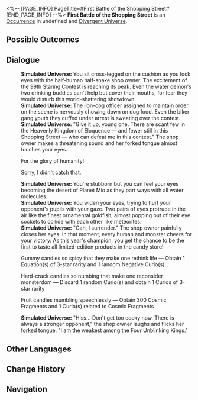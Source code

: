 <%-- [PAGE_INFO]
PageTitle=#First Battle of the Shopping Street#
[END_PAGE_INFO] --%>
{{Stub}}
{{Simulated Universe Event Infobox
|id            = 24801
|title         = 
|image         = <!--TBA: SpriteOutput/Rogue/RandomEvent/PicRogueEvent_29.png-->
|domains_su    = 
|domains_swarm = 
|domains_gng   = 
|domains_du    = Unknown
|domains_und   = 
|requirements  = 
|prev          = 
|next          = 
|characters    = 
|factions      = 
|order         = 
|order_du      = 126
}}
'''First Battle of the Shopping Street''' is an [[Divergent Universe/Occurrence|Occurrence]] in undefined and [[Divergent Universe]].

==Possible Outcomes==
{{Possible Outcomes
|choice_1 = Gummy candies so spicy that they make one rethink life
|result_1 = Obtain 1 Equation(s) of 3-star rarity and 1 random Negative Curio(s)

|choice_2 = Hard-crack candies so numbing that make one reconsider monsterdom
|result_2 = Discard 5 random Curio(s) and obtain 1 Curios of 3-star rarity

|choice_3 = Hard-crack candies so numbing that make one reconsider monsterdom
|result_3 = Discard 1 random Curio(s) and obtain 1 Curios of 3-star rarity
|modes_3  = 

|choice_4 = Fruit candies mumbling speechlessly
|result_4 = Obtain 300 Cosmic Fragments and 1 Curio(s) related to Cosmic Fragments

}}
<!--
==Gameplay Notes==
* 
-->
==Dialogue==
{{Dialogue Start}}
:'''Simulated Universe:''' You sit cross-legged on the cushion as you lock eyes with the half-human half-snake shop owner. The excitement of the 99th Staring Contest is reaching its peak. Even the water demon's two drinking buddies can't help but cover their mouths, for fear they would disturb this world-shattering showdown.
:'''Simulated Universe:''' The lion-dog officer assigned to maintain order on the scene is nervously chowing down on dog food. Even the biker gang youth they cuffed under arrest is sweating over the contest.
:'''Simulated Universe:''' "Give it up, young one. There are scant few in the Heavenly Kingdom of Eloquence &mdash; and fewer still in this Shopping Street &mdash; who can defeat me in this contest." The shop owner makes a threatening sound and her forked tongue almost touches your eyes.
:{{DIcon|Arrow}} For the glory of humanity!
:{{DIcon|Arrow}} Sorry, I didn't catch that.
:'''Simulated Universe:''' You're stubborn but you can feel your eyes becoming the desert of Planet Mio as they part ways with all water molecules.
:'''Simulated Universe:''' You widen your eyes, trying to hurt your opponent's pupils with your gaze. Two pairs of eyes protrude in the air like the finest ornamental goldfish, almost popping out of their eye sockets to collide with each other like meteorites.
:'''Simulated Universe:''' "Gah, I surrender." The shop owner painfully closes her eyes. In that moment, every human and monster cheers for your victory. As this year's champion, you get the chance to be the first to taste all limited-edition products in the candy store!
:{{DIcon|Star}} Gummy candies so spicy that they make one rethink life &mdash; Obtain 1 Equation(s) of 3-star rarity and 1 random Negative Curio(s)
:{{DIcon|Star}} Hard-crack candies so numbing that make one reconsider monsterdom &mdash; Discard 1 random Curio(s) and obtain 1 Curios of 3-star rarity
:{{DIcon|Star}} Fruit candies mumbling speechlessly &mdash; Obtain 300 Cosmic Fragments and 1 Curio(s) related to Cosmic Fragments
:'''Simulated Universe:''' "Hiss... Don't get too cocky now. There is always a stronger opponent," the shop owner laughs and flicks her forked tongue. "I am the weakest among the Four Unblinking Kings."
{{Dialogue End}}

==Other Languages==
{{Other Languages
|en   = First Battle of the Shopping Street
|zhs  = 商店街一番战
|zht  = 商店街一番戰
|ja   = {{Rubi|商店街|しょうてんがい}}での{{Rubi|第一戦|だいいっせん}}
|ko   = 상점가의 첫 번째 전투
|es   = Primera batalla de la calle comercial
|fr   = Premier combat de la rue commerçante
|ru   = Первая битва торговой улицы
|th   = ศึกย่านการค้าครั้งที่หนึ่ง
|vi   = Cuộc Chiến Đầu Tiên Của Phố Thương Mại
|de   = Erstes Duell der Einkaufsstraßen
|id   = Pertempuran di Pusat Perbelanjaan
|pt   = A Primeira Batalha da Rua Comercial
}}

==Change History==
{{Change History|2.7}}

==Navigation==
{{Occurrence Navbox}}